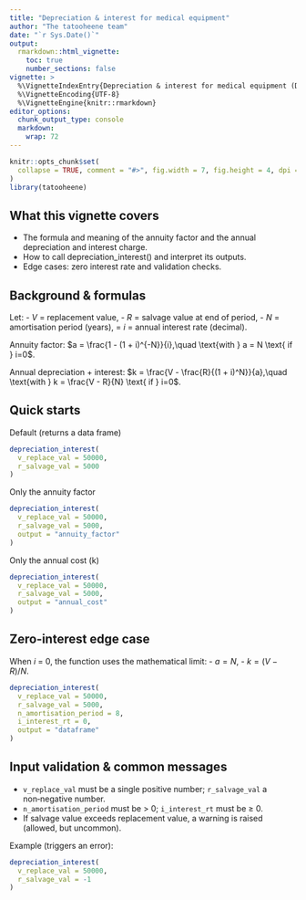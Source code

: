 ```yaml
---
title: "Depreciation & interest for medical equipment"
author: "The tatooheene team"
date: "`r Sys.Date()`"
output:
  rmarkdown::html_vignette:
    toc: true
    number_sections: false
vignette: >
  %\VignetteIndexEntry{Depreciation & interest for medical equipment (Dutch manual §7.3)}
  %\VignetteEncoding{UTF-8}
  %\VignetteEngine{knitr::rmarkdown}
editor_options: 
  chunk_output_type: console
  markdown: 
    wrap: 72
---
```


```r
knitr::opts_chunk$set(
  collapse = TRUE, comment = "#>", fig.width = 7, fig.height = 4, dpi = 120
)
library(tatooheene)
```

## What this vignette covers

-   The formula and meaning of the annuity factor and the annual
    depreciation and interest charge.
-   How to call depreciation_interest() and interpret its outputs.
-   Edge cases: zero interest rate and validation checks.

## Background & formulas

Let: - $V$ = replacement value, - $R$ = salvage value at end of
period, - $N$ = amortisation period (years), = $i$ = annual interest
rate (decimal).

Annuity factor:
$a = \frac{1 - (1 + i)^{-N}}{i},\quad \text{with } a = N \text{ if } i=0$.

Annual depreciation + interest:
$k = \frac{V - \frac{R}{(1 + i)^N}}{a},\quad \text{with } k = \frac{V - R}{N} \text{ if } i=0$.

## Quick starts

Default (returns a data frame)

```r
depreciation_interest(
  v_replace_val = 50000,
  r_salvage_val = 5000
)
```

Only the annuity factor

```r
depreciation_interest(
  v_replace_val = 50000,
  r_salvage_val = 5000,
  output = "annuity_factor"
)
```

Only the annual cost (k)

```r
depreciation_interest(
  v_replace_val = 50000,
  r_salvage_val = 5000,
  output = "annual_cost"
)
```

## Zero‑interest edge case

When $i$ = 0, the function uses the mathematical limit: - $a = N$, -
$k = (V - R)/N$.

```r
depreciation_interest(
  v_replace_val = 50000,
  r_salvage_val = 5000,
  n_amortisation_period = 8,
  i_interest_rt = 0,
  output = "dataframe"
)
```

## Input validation & common messages

-   `v_replace_val` must be a single positive number; `r_salvage_val` a
    non‑negative number.
-   `n_amortisation_period` must be \> 0; `i_interest_rt` must be ≥ 0.
-   If salvage value exceeds replacement value, a warning is raised
    (allowed, but uncommon).

Example (triggers an error):

```r
depreciation_interest(
  v_replace_val = 50000,
  r_salvage_val = -1
)
```
